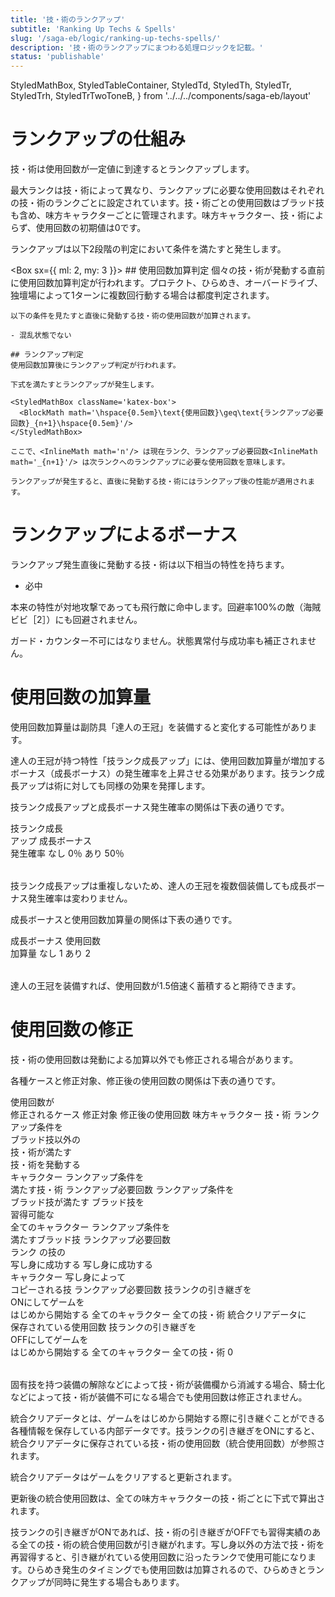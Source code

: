 ```yaml
---
title: '技・術のランクアップ'
subtitle: 'Ranking Up Techs & Spells'
slug: '/saga-eb/logic/ranking-up-techs-spells/'
description: '技・術のランクアップにまつわる処理ロジックを記載。'
status: 'publishable'
---
```



  StyledMathBox,
  StyledTableContainer,
  StyledTd,
  StyledTh,
  StyledTr,
  StyledTrh,
  StyledTrTwoToneB,
} from '../../../components/saga-eb/layout'

# ランクアップの仕組み
<Box>
  技・術は使用回数が一定値に到達するとランクアップします。

  最大ランクは技・術によって異なり、ランクアップに必要な使用回数はそれぞれの技・術のランクごとに設定されています。技・術ごとの使用回数はブラッド技も含め、味方キャラクターごとに管理されます。味方キャラクター、技・術によらず、使用回数の初期値は0です。

  ランクアップは以下2段階の判定において条件を満たすと発生します。

  <Box sx={{ ml: 2, my: 3 }}>
    ## 使用回数加算判定
    個々の技・術が発動する直前に使用回数加算判定が行われます。プロテクト、ひらめき、オーバードライブ、独壇場によって1ターンに複数回行動する場合は都度判定されます。

    以下の条件を見たすと直後に発動する技・術の使用回数が加算されます。

    - 混乱状態でない

    ## ランクアップ判定
    使用回数加算後にランクアップ判定が行われます。

    下式を満たすとランクアップが発生します。

    <StyledMathBox className='katex-box'>
      <BlockMath math='\hspace{0.5em}\text{使用回数}\geq\text{ランクアップ必要回数}_{n+1}\hspace{0.5em}'/>
    </StyledMathBox>

    ここで、<InlineMath math='n'/> は現在ランク、ランクアップ必要回数<InlineMath math='_{n+1}'/> は次ランクへのランクアップに必要な使用回数を意味します。

    ランクアップが発生すると、直後に発動する技・術にはランクアップ後の性能が適用されます。
  </Box>
</Box>

# ランクアップによるボーナス
<Box>
  ランクアップ発生直後に発動する技・術は以下相当の特性を持ちます。

  - 必中

  本来の特性が対地攻撃であっても飛行敵に命中します。回避率100%の敵（海賊ビビ［2］）にも回避されません。

  ガード・カウンター不可にはなりません。状態異常付与成功率も補正されません。
</Box>

# 使用回数の加算量
<Box>
  使用回数加算量は副防具「達人の王冠」を装備すると変化する可能性があります。

  達人の王冠が持つ特性「技ランク成長アップ」には、使用回数加算量が増加するボーナス（成長ボーナス）の発生確率を上昇させる効果があります。技ランク成長アップは術に対しても同様の効果を発揮します。

  技ランク成長アップと成長ボーナス発生確率の関係は下表の通りです。

  <StyledTableContainer align='center'>
    <Table stickyHeader sx={{ width: `calc(104px * 2)`,tableLayout: 'fixed' }}>
      <TableHead sx={{ zIndex: 50000 }}>
        <TableRow>
          <StyledTh align='center'>技ランク成長<br/>アップ</StyledTh>
          <StyledTh align='center'>成長ボーナス<br/>発生確率</StyledTh>
        </TableRow>
      </TableHead>
      <TableBody>
        <StyledTr>
          <StyledTd align='center'>なし</StyledTd>
          <StyledTd align='center'>0％</StyledTd>
        </StyledTr>
        <StyledTr>
          <StyledTd align='center'>あり</StyledTd>
          <StyledTd align='center'>50％</StyledTd>
        </StyledTr>
      </TableBody>
    </Table>
  </StyledTableContainer>

  技ランク成長アップは重複しないため、達人の王冠を複数個装備しても成長ボーナス発生確率は変わりません。

  成長ボーナスと使用回数加算量の関係は下表の通りです。

  <StyledTableContainer align='center'>
    <Table stickyHeader sx={{ width: `calc(104px * 2)`,tableLayout: 'fixed' }}>
      <TableHead>
        <TableRow>
          <StyledTh align='center'>成長ボーナス</StyledTh>
          <StyledTh align='center'>使用回数<br/>加算量</StyledTh>
        </TableRow>
      </TableHead>
      <TableBody>
        <StyledTr>
          <StyledTd align='center'>なし</StyledTd>
          <StyledTd align='center'>1</StyledTd>
        </StyledTr>
        <StyledTr>
          <StyledTd align='center'>あり</StyledTd>
          <StyledTd align='center'>2</StyledTd>
        </StyledTr>
      </TableBody>
    </Table>
  </StyledTableContainer>

  達人の王冠を装備すれば、使用回数が1.5倍速く蓄積すると期待できます。
</Box>

# 使用回数の修正
<Box>
  技・術の使用回数は発動による加算以外でも修正される場合があります。

  各種ケースと修正対象、修正後の使用回数の関係は下表の通りです。

  <StyledTableContainer align='center'>
    <Table stickyHeader sx={{ width: `calc(160px + 152px * 2 + 184px)` }}>
      <TableHead sx={{ position: 'sticky', top: 0, zIndex: 3 }}>
        <TableRow>
          <StyledTh align='center' rowSpan={2} sx={{ position: 'sticky', left: 0, zIndex: 3, width: '160px' }}>使用回数が<br/>修正されるケース</StyledTh>
          <StyledTh align='center' colSpan={2}>修正対象</StyledTh>
          <StyledTh align='center' rowSpan={2} sx={{ width: '184px' }}>修正後の使用回数</StyledTh>
        </TableRow>
        <TableRow>
          <StyledTh align='center' sx={{ width: '152px' }}>味方キャラクター</StyledTh>
          <StyledTh align='center' sx={{ width: '152px' }}>技・術</StyledTh>
        </TableRow>
      </TableHead>
      <TableBody>
        <StyledTrTwoToneB className='darker-row-w-header' sx={{ height: '74px' }}>
          <StyledTrh align='left'>ランクアップ条件を<br/>ブラッド技以外の<br/>技・術が満たす<br/></StyledTrh>
          <StyledTd align='center'>技・術を発動する<br/>キャラクター</StyledTd>
          <StyledTd align='center'>ランクアップ条件を<br/>満たす技・術</StyledTd>
          <StyledTd align='center'>ランクアップ必要回数<InlineMath math='_{n+1}'/></StyledTd>
        </StyledTrTwoToneB>
        <StyledTrTwoToneB className='darker-row-w-header' sx={{ height: '74px' }}>
          <StyledTrh align='left'>ランクアップ条件を<br/>ブラッド技が満たす</StyledTrh>
          <StyledTd align='center'>ブラッド技を<br/>習得可能な<br/>全てのキャラクター</StyledTd>
          <StyledTd align='center'>ランクアップ条件を<br/>満たすブラッド技</StyledTd>
          <StyledTd align='center'>ランクアップ必要回数<InlineMath math='_{n+1}'/><br/></StyledTd>
        </StyledTrTwoToneB>
        <StyledTrTwoToneB className='darker-row-w-header' sx={{ height: '74px' }}>
          <StyledTrh align='left'>ランク <InlineMath math='n'/> の技の<br/>写し身に成功する</StyledTrh>
          <StyledTd align='center'>写し身に成功する<br/>キャラクター</StyledTd>
          <StyledTd align='center'>写し身によって<br/>コピーされる技</StyledTd>
          <StyledTd align='center'>ランクアップ必要回数<InlineMath math='_{n}'/></StyledTd>
        </StyledTrTwoToneB>
        <StyledTrTwoToneB className='darker-row-w-header' sx={{ height: '74px' }}>
          <StyledTrh align='left'>技ランクの引き継ぎを<br/>ONにしてゲームを<br/>はじめから開始する</StyledTrh>
          <StyledTd align='center'>全てのキャラクター</StyledTd>
          <StyledTd align='center'>全ての技・術</StyledTd>
          <StyledTd align='center'>統合クリアデータに<br/>保存されている使用回数</StyledTd>
        </StyledTrTwoToneB>
        <StyledTrTwoToneB className='darker-row-w-header' sx={{ height: '74px' }}>
          <StyledTrh align='left'>技ランクの引き継ぎを<br/>OFFにしてゲームを<br/>はじめから開始する</StyledTrh>
          <StyledTd align='center'>全てのキャラクター</StyledTd>
          <StyledTd align='center'>全ての技・術</StyledTd>
          <StyledTd align='center'>0</StyledTd>
        </StyledTrTwoToneB>
      </TableBody>
    </Table>
  </StyledTableContainer>

  固有技を持つ装備の解除などによって技・術が装備欄から消滅する場合、騎士化などによって技・術が装備不可になる場合でも使用回数は修正されません。

  統合クリアデータとは、ゲームをはじめから開始する際に引き継ぐことができる各種情報を保存している内部データです。技ランクの引き継ぎをONにすると、統合クリアデータに保存されている技・術の使用回数（統合使用回数）が参照されます。

  統合クリアデータはゲームをクリアすると更新されます。

  更新後の統合使用回数は、全ての味方キャラクターの技・術ごとに下式で算出されます。

  <StyledMathBox className='katex-box'>
    <BlockMath math='\hspace{0.5em}\text{統合使用回数}_{next}=\max(\text{統合使用回数},\hspace{0.5em}\text{クリア時点の使用回数})\hspace{0.5em}'/>
  </StyledMathBox>

  技ランクの引き継ぎがONであれば、技・術の引き継ぎがOFFでも習得実績のある全ての技・術の統合使用回数が引き継がれます。写し身以外の方法で技・術を再習得すると、引き継がれている使用回数に沿ったランクで使用可能になります。ひらめき発生のタイミングでも使用回数は加算されるので、ひらめきとランクアップが同時に発生する場合もあります。
</Box>
